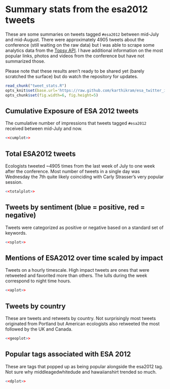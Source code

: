 # Summary stats from the esa2012 tweets
These are some summaries on tweets tagged `#esa2012` between mid-July and mid-August. There were approximately 4905 tweets about the conference (still waiting on the raw data) but I was able to scrape some analytics data from the [Topsy API](http://code.google.com/p/otterapi/). I have additional information on the most popular links, photos and videos from the conference but have not summarized those. 

Please note that these results aren't ready to be shared yet (barely scratched the surface) but do watch the repository for updates.

<!-- read external r code -->
```r
read_chunk("tweet_stats.R")
opts_knit$set(base.url='https://raw.github.com/karthikram/esa_twitter_impact/master/')
opts_chunk$set(fig.width=6, fig.height=5)
```

## Cumulative Exposure of ESA 2012 tweets
The cumulative number of impressions that tweets tagged `#esa2012` received between mid-July and now.

```r
<<cumplot>>
```

## Total ESA2012 tweets
Ecologists tweeted ~4905 times from the last week of July to one week after the conference. Most number of tweets in a single day was Wednesday the 7th quite likely coinciding with Carly Strasser's very popular session.

```r
<<totalplot>>
```

## Tweets by sentiment (blue = positive, red = negative)
Tweets were categorized as positive or negative based on a standard set of keywords. 

```r
<<splot>>
```

## Mentions of ESA2012 over time scaled by impact
Tweets on a hourly timescale. High impact tweets are ones that were retweeted and favorited more than others. The lulls during the week correspond to night time hours.

```r
<<aplot>>
```
## Tweets by country
These are tweets and retweets by country. Not surprisingly most tweets originated from Portland but American ecologists also retweeted the most followed by the UK and Canada.

```r
<<geoplot>>
```
## Popular tags associated with ESA 2012
These are tags that popped up as being popular alongside the esa2012 tag. Not sure why middleagedwhitedude and hawaiianshirt trended so much.


```r
<<dplot>>
```
 

